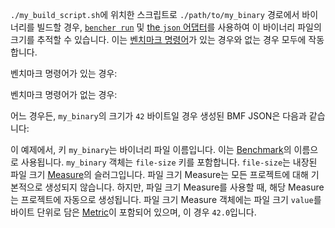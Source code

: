 
`./my_build_script.sh`에 위치한 스크립트로 `./path/to/my_binary` 경로에서 바이너리를 빌드할 경우,
<code><a href="/ko/docs/explanation/bencher-run/">bencher run</a></code>
및 [the `json` 어댑터][json adapter]를 사용하여 이 바이너리 파일의 크기를 추적할 수 있습니다.
이는 [벤치마크 명령어][bencher run]가 있는 경우와 없는 경우 모두에 작동합니다.

벤치마크 명령어가 있는 경우:
<CmdExample />

벤치마크 명령어가 없는 경우:
<NoCmdExample />

어느 경우든, `my_binary`의 크기가 `42` 바이트일 경우 생성된 BMF JSON은 다음과 같습니다:

<JsonExample />

이 예제에서, 키 `my_binary`는 바이너리 파일 이름입니다.
이는 [Benchmark][benchmark]의 이름으로 사용됩니다.
`my_binary` 객체는 `file-size` 키를 포함합니다.
`file-size`는 내장된 파일 크기 [Measure][measure]의 슬러그입니다.
파일 크기 Measure는 모든 프로젝트에 대해 기본적으로 생성되지 않습니다.
하지만, 파일 크기 Measure를 사용할 때,
해당 Measure는 프로젝트에 자동으로 생성됩니다.
파일 크기 Measure 객체에는 파일 크기 `value`를 바이트 단위로 담은 [Metric][metric]이 포함되어 있으며, 이 경우 `42.0`입니다.

[json adapter]: /ko/docs/explanation/adapters/#-json
[bencher run]: /ko/docs/explanation/bencher-run/#benchmark-command

[benchmark]: /ko/docs/explanation/benchmarking/#benchmarks
[measure]: /ko/docs/explanation/benchmarking/#measures
[metric]: /ko/docs/explanation/benchmarking/#metrics